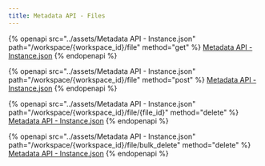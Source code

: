 ```yaml
---
title: Metadata API - Files
---
```


{% openapi src="../assets/Metadata API - Instance.json" path="/workspace/{workspace_id}/file" method="get" %}
[Metadata API - Instance.json](<../assets/Metadata API - Instance.json>)
{% endopenapi %}

{% openapi src="../assets/Metadata API - Instance.json" path="/workspace/{workspace_id}/file" method="post" %}
[Metadata API - Instance.json](<../assets/Metadata API - Instance.json>)
{% endopenapi %}

{% openapi src="../assets/Metadata API - Instance.json" path="/workspace/{workspace_id}/file/{file_id}" method="delete" %}
[Metadata API - Instance.json](<../assets/Metadata API - Instance.json>)
{% endopenapi %}

{% openapi src="../assets/Metadata API - Instance.json" path="/workspace/{workspace_id}/file/bulk_delete" method="delete" %}
[Metadata API - Instance.json](<../assets/Metadata API - Instance.json>)
{% endopenapi %}

